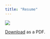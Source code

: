 ```yaml
---
title: "Resume"
---
```


![](posts/JustineShakespeare_Resume2025.png)

[Download](JustineShakespeare_Resume2025.pdf) as a PDF.
